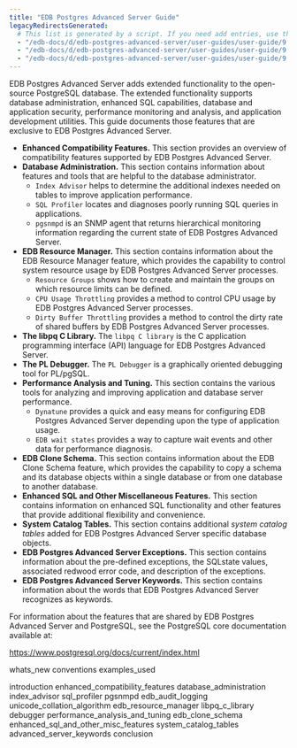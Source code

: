 ```yaml
---
title: "EDB Postgres Advanced Server Guide"
legacyRedirectsGenerated:
  # This list is generated by a script. If you need add entries, use the `legacyRedirects` key.
  - "/edb-docs/d/edb-postgres-advanced-server/user-guides/user-guide/9.6/toc.html"
  - "/edb-docs/d/edb-postgres-advanced-server/user-guides/user-guide/9.6/EDB_Postgres_Advanced_Server_Guide.1.01.html"
  - "/edb-docs/d/edb-postgres-advanced-server/user-guides/user-guide/9.5/toc.html"
---
```


EDB Postgres Advanced Server adds extended functionality to the open-source PostgreSQL database. The extended functionality supports database administration, enhanced SQL capabilities, database and application security, performance monitoring and analysis, and application development utilities. This guide documents those features that are exclusive to EDB Postgres Advanced Server.

-   **Enhanced Compatibility Features.** This section provides an overview of compatibility features supported by EDB Postgres Advanced Server.
-   **Database Administration.** This section contains information about features and tools that are helpful to the database administrator.
    -   `Index Advisor` helps to determine the additional indexes needed on tables to improve application performance.
    -   `SQL Profiler` locates and diagnoses poorly running SQL queries in applications.
    -   `pgsnmpd` is an SNMP agent that returns hierarchical monitoring information regarding the current state of EDB Postgres Advanced Server.
-   **EDB Resource Manager.** This section contains information about the EDB Resource Manager feature, which provides the capability to control system resource usage by EDB Postgres Advanced Server processes.
    -   `Resource Groups` shows how to create and maintain the groups on which resource limits can be defined.
    -   `CPU Usage Throttling` provides a method to control CPU usage by EDB Postgres Advanced Server processes.
    -   `Dirty Buffer Throttling` provides a method to control the dirty rate of shared buffers by EDB Postgres Advanced Server processes.
-   **The libpq C Library.** The `libpq C library` is the C application programming interface (API) language for EDB Postgres Advanced Server.
-   **The PL Debugger.** The `PL Debugger` is a graphically oriented debugging tool for PL/pgSQL.
-   **Performance Analysis and Tuning.** This section contains the various tools for analyzing and improving application and database server performance.
    -   `Dynatune` provides a quick and easy means for configuring EDB Postgres Advanced Server depending upon the type of application usage.
    -   `EDB wait states` provides a way to capture wait events and other data for performance diagnosis.
-   **EDB Clone Schema.** This section contains information about the EDB Clone Schema feature, which provides the capability to copy a schema and its database objects within a single database or from one database to another database.
-   **Enhanced SQL and Other Miscellaneous Features.** This section contains information on enhanced SQL functionality and other features that provide additional flexibility and convenience.
-   **System Catalog Tables.** This section contains additional *system catalog tables* added for EDB Postgres Advanced Server specific database objects.
-   **EDB Postgres Advanced Server Exceptions.** This section contains information about the pre-defined exceptions, the SQLstate values, associated redwood error code, and description of the exceptions.
-   **EDB Postgres Advanced Server Keywords.** This section contains information about the words that EDB Postgres Advanced Server recognizes as keywords.

For information about the features that are shared by EDB Postgres Advanced Server and PostgreSQL, see the PostgreSQL core documentation available at:

<https://www.postgresql.org/docs/current/index.html>

<div class="toctree" maxdepth="5">

whats_new conventions examples_used

</div>

<div class="toctree" maxdepth="6">

introduction enhanced_compatibility_features database_administration index_advisor sql_profiler pgsnmpd edb_audit_logging unicode_collation_algorithm edb_resource_manager libpq_c_library debugger performance_analysis_and_tuning edb_clone_schema enhanced_sql_and_other_misc_features system_catalog_tables advanced_server_keywords conclusion

</div>
